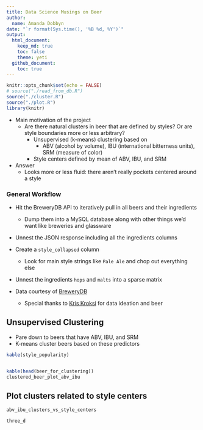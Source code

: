 ```yaml
---
title: Data Science Musings on Beer
author:
  name: Amanda Dobbyn
date: "`r format(Sys.time(), '%B %d, %Y')`"
output: 
  html_document:
    keep_md: true
    toc: false
    theme: yeti
  github_document:
    toc: true
---
```


```r
knitr::opts_chunk$set(echo = FALSE)
# source("./read_from_db.R")
source("./cluster.R")
source("./plot.R")
library(knitr)
```

* Main motivation of the project
  * Are there natural clusters in beer that are defined by styles? Or are style boundaries more or less arbitrary?
    * Unsupervised (k-means) clustering based on 
      * ABV (alcohol by volume), IBU (international bitterness units), SRM (measure of color)
    * Style centers defined by mean of ABV, IBU, and SRM
      
* Answer
  * Looks more or less fluid: there aren't really pockets centered around a style
  

### General Workflow

* Hit the BreweryDB API to iteratively pull in all beers and their ingredients
  * Dump them into a MySQL database along with other things we'd want like breweries and glassware
* Unnest the JSON response including all the ingredients columns
* Create a `style_collapsed` column
  * Look for main style strings like `Pale Ale` and chop out everything else
* Unnest the ingredients `hops` and `malts` into a sparse matrix

* Data courtesy of [BreweryDB](http://www.brewerydb.com/developers)
    * Special thanks to [Kris Kroksi](https://kro.ski/) for data ideation and beer


## Unsupervised Clustering 
* Pare down to beers that have ABV, IBU, and SRM
* K-means cluster beers based on these predictors

```r
kable(style_popularity)
```

```r

```


```r
kable(head(beer_for_clustering))
clustered_beer_plot_abv_ibu
```

## Plot clusters related to style centers

```r
abv_ibu_clusters_vs_style_centers
```

```r
three_d
```

